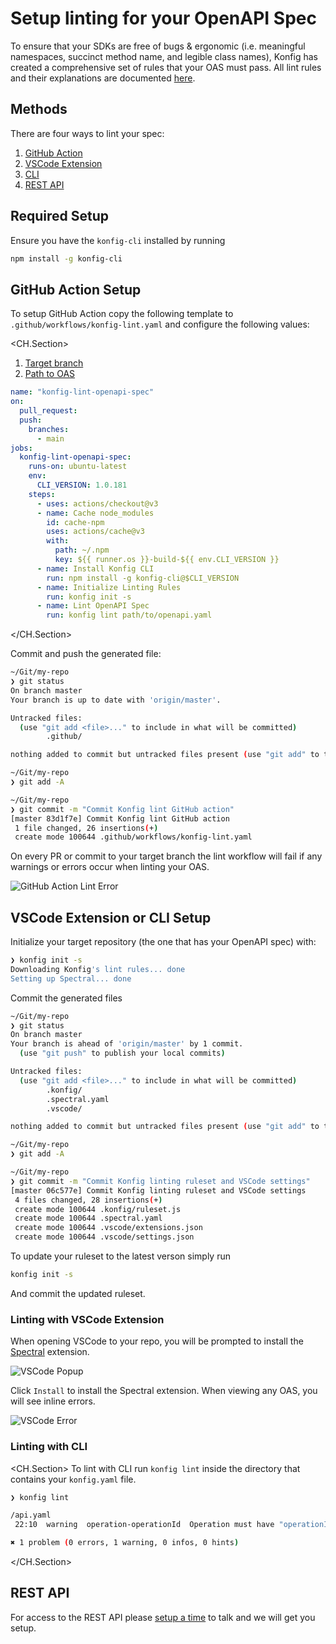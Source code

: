 
# Setup linting for your OpenAPI Spec

To ensure that your SDKs are free of bugs & ergonomic (i.e. meaningful
namespaces, succinct method name, and legible class names), Konfig has created
a comprehensive set of rules that your OAS must pass. All lint rules and their
explanations are documented [here](/docs/lint-rules).

## Methods

There are four ways to lint your spec:

1. [GitHub Action](#github-action-setup)
2. [VSCode Extension](#vscode-extension-or-cli-setup)
3. [CLI](#vscode-extension-or-cli-setup)
4. [REST API](#rest-api)

## Required Setup

Ensure you have the `konfig-cli` installed by running

```bash
npm install -g konfig-cli
```

## GitHub Action Setup

To setup GitHub Action copy the following template to `.github/workflows/konfig-lint.yaml` and configure the following values:

<CH.Section>
1. [Target branch](focus://6)
2. [Path to OAS](focus://25[26:45])

```yaml .github/workflows/konfig-lint.yaml
name: "konfig-lint-openapi-spec"
on:
  pull_request:
  push:
    branches:
      - main
jobs:
  konfig-lint-openapi-spec:
    runs-on: ubuntu-latest
    env:
      CLI_VERSION: 1.0.181
    steps:
      - uses: actions/checkout@v3
      - name: Cache node_modules
        id: cache-npm
        uses: actions/cache@v3
        with:
          path: ~/.npm
          key: ${{ runner.os }}-build-${{ env.CLI_VERSION }}
      - name: Install Konfig CLI
        run: npm install -g konfig-cli@$CLI_VERSION
      - name: Initialize Linting Rules
        run: konfig init -s
      - name: Lint OpenAPI Spec
        run: konfig lint path/to/openapi.yaml
```

</CH.Section>

Commit and push the generated file:

```bash focus=13,16
~/Git/my-repo
❯ git status
On branch master
Your branch is up to date with 'origin/master'.

Untracked files:
  (use "git add <file>..." to include in what will be committed)
        .github/

nothing added to commit but untracked files present (use "git add" to track)

~/Git/my-repo
❯ git add -A

~/Git/my-repo
❯ git commit -m "Commit Konfig lint GitHub action"
[master 83d1f7e] Commit Konfig lint GitHub action
 1 file changed, 26 insertions(+)
 create mode 100644 .github/workflows/konfig-lint.yaml
```

On every PR or commit to your target branch the lint workflow will fail if any
warnings or errors occur when linting your OAS.

![GitHub Action Lint Error](/img/github-action-lint-error.png)

## VSCode Extension or CLI Setup

Initialize your target repository (the one that has your OpenAPI spec) with:

```bash focus=1
❯ konfig init -s
Downloading Konfig's lint rules... done
Setting up Spectral... done
```

Commit the generated files

```bash focus=16,19
~/Git/my-repo
❯ git status
On branch master
Your branch is ahead of 'origin/master' by 1 commit.
  (use "git push" to publish your local commits)

Untracked files:
  (use "git add <file>..." to include in what will be committed)
        .konfig/
        .spectral.yaml
        .vscode/

nothing added to commit but untracked files present (use "git add" to track)

~/Git/my-repo
❯ git add -A

~/Git/my-repo
❯ git commit -m "Commit Konfig linting ruleset and VSCode settings"
[master 06c577e] Commit Konfig linting ruleset and VSCode settings
 4 files changed, 28 insertions(+)
 create mode 100644 .konfig/ruleset.js
 create mode 100644 .spectral.yaml
 create mode 100644 .vscode/extensions.json
 create mode 100644 .vscode/settings.json
```

<Admonition type="info">

To update your ruleset to the latest verson simply run

```bash
konfig init -s
```

And commit the updated ruleset.

</Admonition>

### Linting with VSCode Extension

When opening VSCode to your repo, you will be prompted to install the [Spectral](https://marketplace.visualstudio.com/items?itemName=stoplight.spectral) extension.

![VSCode Popup](/img/vscode-popup.png)

Click `Install` to install the Spectral extension. When viewing any OAS, you will see inline errors.

![VSCode Error](/img/vscode-lint-error.png)

### Linting with CLI

<CH.Section>
To lint with CLI run `konfig lint` inside the directory that contains your `konfig.yaml` file.

```bash focus=1
❯ konfig lint

/api.yaml
 22:10  warning  operation-operationId  Operation must have "operationId" for generated SDK method names.  paths./pet.post

✖ 1 problem (0 errors, 1 warning, 0 infos, 0 hints)
```

</CH.Section>

## REST API

For access to the REST API please [setup a time](/schedule-demo) to talk and we will get you setup.

